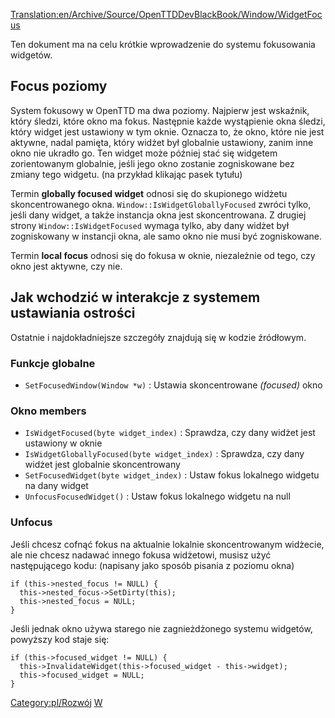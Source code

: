 [[Translation:en/Archive/Source/OpenTTDDevBlackBook/Window/WidgetFocus]]
 
<!--{{DevDoc}}-->{{pl/Rozwój}}

Ten dokument ma na celu krótkie wprowadzenie do systemu fokusowania widgetów. 

== Focus poziomy ==
System fokusowy w OpenTTD ma dwa poziomy. Najpierw jest wskaźnik, który śledzi, które okno ma fokus. Następnie każde wystąpienie okna śledzi, który widget jest ustawiony w tym oknie. Oznacza to, że okno, które nie jest aktywne, nadal pamięta, który widżet był globalnie ustawiony, zanim inne okno nie ukradło go. Ten widget może później stać się widgetem zorientowanym globalnie, jeśli jego okno zostanie zogniskowane bez zmiany tego widgetu. (na przykład klikając pasek tytułu)

Termin '''globally focused widget''' odnosi się do skupionego widżetu skoncentrowanego okna. <code>Window::IsWidgetGloballyFocused</code> zwróci tylko, jeśli dany widget, a także instancja okna jest skoncentrowana. Z drugiej strony <code>Window::IsWidgetFocused</code> wymaga tylko, aby dany widżet był zogniskowany w instancji okna, ale samo okno nie musi być zogniskowane.

Termin '''local focus''' odnosi się do fokusa w oknie, niezależnie od tego, czy okno jest aktywne, czy nie.

== Jak wchodzić w interakcje z systemem ustawiania ostrości ==
Ostatnie i najdokładniejsze szczegóły znajdują się w kodzie źródłowym.

=== Funkcje globalne ===
* <code>SetFocusedWindow(Window *w)</code> : Ustawia skoncentrowane ''(focused)'' okno

=== Okno members ===
* <code>IsWidgetFocused(byte widget_index)</code> : Sprawdza, czy dany widżet jest ustawiony w oknie
* <code>IsWidgetGloballyFocused(byte widget_index)</code> : Sprawdza, czy dany widżet jest globalnie skoncentrowany
* <code>SetFocusedWidget(byte widget_index)</code> : Ustaw fokus lokalnego widgetu na dany widget
* <code>UnfocusFocusedWidget()</code> : Ustaw fokus lokalnego widgetu na null

=== Unfocus ===
Jeśli chcesz cofnąć fokus na aktualnie lokalnie skoncentrowanym widżecie, ale nie chcesz nadawać innego fokusa widżetowi, musisz użyć następującego kodu: (napisany jako sposób pisania z poziomu okna)
 if (this->nested_focus != NULL) {
   this->nested_focus->SetDirty(this);
   this->nested_focus = NULL;
 }


Jeśli jednak okno używa starego nie zagnieżdżonego systemu widgetów, powyższy kod staje się:
 if (this->focused_widget != NULL) {
   this->InvalidateWidget(this->focused_widget - this->widget);
   this->focused_widget = NULL;
 }

<!--[[Category:Development]]--> [[Category:pl/Rozwój]]
<!--[[Category:OpenTTDDevBlackBook|W]]--> [[Category:pl/Archive/Source/OpenTTDDevBlackBook|W]]